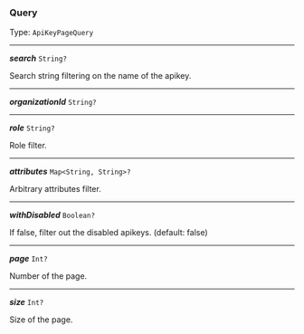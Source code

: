 


### Query

Type: `ApiKeyPageQuery`

---

***search*** `String?`

Search string filtering on the name of the apikey.



---

***organizationId*** `String?`

---

***role*** `String?`

Role filter.



---

***attributes*** `Map<String, String>?`

Arbitrary attributes filter.



---

***withDisabled*** `Boolean?`

If false, filter out the disabled apikeys. (default: false)



---

***page*** `Int?`

Number of the page.



---

***size*** `Int?`

Size of the page.


